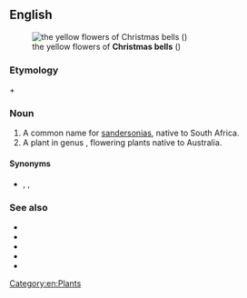 ==English==
{{slim-wikipedia|Christmas bells (disambiguation)}}
[[Image:Bildtankstelle 1 027.jpg|thumb|the yellow flowers of '''Christmas bells''' ({{taxlink|Sandersonia aurantiaca|species|noshow=1}})]]

===Etymology===
{{term|Christmas}} + {{term|bell}}

===Noun===
{{en-plural noun}}

# A common name for [[sandersonia]]s, native to South Africa.
# A plant in genus {{taxlink|Blandfordia|genus|noshow=1}}, flowering plants native to Australia.

====Synonyms====
* {{sense|sandersonia}} {{vern|golden lily of the valley}}, {{vern|Chinese lantern lily}}, {{taxlink|Sandersonia aurantiaca|species|noshow=1}}

===See also===
* {{pedia}}
* {{specieslite|Sandersonia}}
* {{comcatlite|Sandersonia aurantiaca}}
* {{specieslite|Blandfordia}}
* {{comcatlite|Blandfordia}}

[[Category:en:Plants]]
